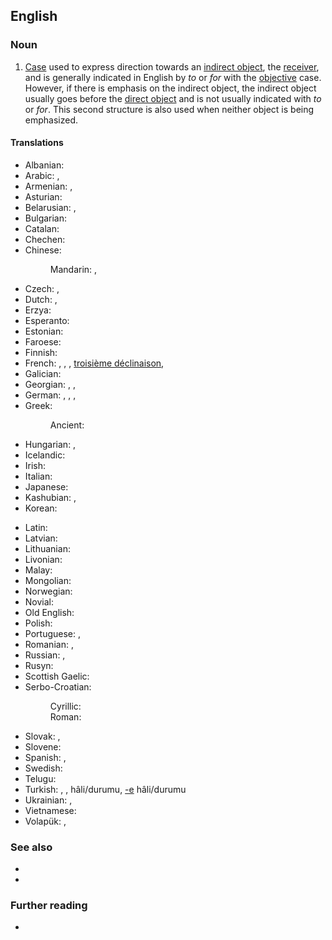 {{also|dative-case}}
==English==

===Noun===
{{examples-right|
: ''They gave gifts '''to the sailors'''. ''
: ''They give water '''to the plants'''.''
: ''They gave '''the sailors''' gifts.''
: ''They give '''the plants''' water.''
}}
{{en-noun}}

# {{lb|en|grammar}} [[case|Case]] used to express direction towards an [[indirect object]], the [[receiver]], and is generally indicated in English by ''to'' or ''for'' with the [[objective]] case. However, if there is emphasis on the indirect object, the indirect object usually goes before the [[direct object]] and is not usually indicated with ''to'' or ''for''. This second structure is also used when neither object is being emphasized.

====Translations====
{{trans-top|case used to express direction towards an indirect object}}
* Albanian: {{t+|sq|dhanore|f}}
* Arabic: {{t|ar|حَالَة الْمَفْعُول لَهُ|tr=ḥālat al-mafʿūl lahu|f}}, {{t|ar|حَالَة مِنْ حَالَات النُّصْب|tr=ḥāla min ḥālāt an-nuṣb|f}}
* Armenian: {{t+|hy|տրական հոլով}}, {{t+|hy|տրական}}
* Asturian: {{t|ast|dativu|m}}
* Belarusian: {{t|be|дава́льны склон|m}}, {{t|be|дава́льны|m}}
* Bulgarian: {{t|bg|дателен падеж|m|tr=dátelen padéž}}
* Catalan: {{t+|ca|datiu|m}}
* Chechen: {{t|ce|лург дожар}}
* Chinese:
*: Mandarin: {{t+|cmn|與格}}, {{t+|cmn|与格|tr=yǔgé}}
* Czech: {{t+|cs|dativ|m}}, {{t|cs|třetí pád|m}}
* Dutch: {{t+|nl|datief|m}}, {{t+|nl|derde naamval|m}}
* Erzya: {{t|myv|максыця}}
* Esperanto: {{t+|eo|dativo}}
* Estonian: {{t+|et|daativ}}
* Faroese: {{t+|fo|hvørjumfall|n}}
* Finnish: {{t+|fi|datiivi}}
* French: {{t+|fr|datif|m}}, {{t+|fr|complément d'objet indirect|m}}, {{t|fr|C.O.I.|m}}, {{qualifier|incompatible numbering traditions}} [[troisième déclinaison]], {{t|fr|quatrième déclinaison}}
* Galician: {{t|gl|caso dativo|m}}
* Georgian: {{t+|ka|მიცემითი ბრუნვა}}, {{t+|ka|მიცემითი}}, {{t|ka|დატივი}} {{qualifier|rare, linguistics}}
* German: {{t+|de|Dativ|m}}, {{t+|de|Wemfall|m}}, {{t|de|dritter Fall|m}}, {{t+|de|Wem-Fall|m}}
* Greek: {{t|el|δοτική πτώση|f}}
*: Ancient: {{t|grc|δοτική|f}}
* Hungarian: {{t+|hu|részes eset}}, {{t|hu|részeshatározó eset}}
* Icelandic: {{t+|is|þágufall|n}}
* Irish: {{t+|ga|tabharthach|m}}
* Italian: {{t|it|caso dativo|m}}
* Japanese: {{t+|ja|与格|tr=[[よかく]], [[yokaku]]}}
* Kashubian: {{t+|csb|datiw|m}}, {{t+|csb|dôwôcz|m}}
* Korean: {{t+|ko|여격}}
{{trans-mid}}
* Latin: {{t|la|([[casus]]) [[dativus]]|m}}
* Latvian: {{t+|lv|datīvs|m}}
* Lithuanian: {{t+|lt|naudininkas|m}}
* Livonian: {{t|liv|datīv}}
* Malay: {{t|ms|kes kasus ketiga}}
* Mongolian: {{t|mn|өгөх оршихын тийн ялгал|sc=Cyrl}}
* Norwegian: {{t+|no|dativ|m}}
* Novial: {{t|nov|dative}}
* Old English: {{t|ang|forgifendlic casus}}
* Polish: {{t+|pl|celownik|m-in}}
* Portuguese: {{t|pt|caso dativo|m}}, {{t+|pt|dativo|m}}
* Romanian: {{t|ro|caz dativ|n}}, {{t+|ro|dativ|n}}
* Russian: {{t+|ru|да́тельный паде́ж|m}}, {{t+|ru|да́тельный|m}}
* Rusyn: {{t|rue|датів|m}}
* Scottish Gaelic: {{t|gd|tuiseal tabhartach|m}}
* Serbo-Croatian:
*: Cyrillic: {{t|sh|датив|m}}
*: Roman: {{t+|sh|dativ|m}}
* Slovak: {{t|sk|tretí pád|m}}, {{t+|sk|datív|m}}
* Slovene: {{t+|sl|dajalnik|m}}
* Spanish: {{t|es|caso dativo|m}}, {{t+|es|dativo|m}}
* Swedish: {{t+|sv|dativ}}
* Telugu: {{t|te|చతుర్థీ విభక్తి}}
* Turkish: {{t+|tr|-e hâli}}, {{t+|tr|datif}}, {{t+|tr|yönelme}} hâli/durumu, [[-e]] hâli/durumu
* Ukrainian: {{t|uk|дава́льний відмі́нок|m}}, {{t+|uk|дава́льний|m}}
* Vietnamese: {{t|vi|tặng cách}}
* Volapük: {{t|vo|kimefal}}, {{t+|vo|datif}}
{{trans-bottom}}

===See also===
* {{l|en|accusative case}}
* {{l|en|Thesaurus:grammatical case}}

===Further reading===
* {{pedia}}